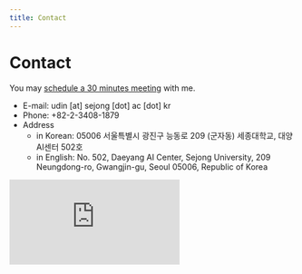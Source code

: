 ```yaml
---
title: Contact
---
```


# Contact

You may <a href="https://calendly.com/udin/30min" target='_blank' alt='link' rel='noopener noreferrer' >schedule a 30 minutes meeting</a> with me.
- <highlight  color="#1877F2">E-mail: udin [at] sejong [dot] ac [dot] kr</highlight>
- Phone: +82-2-3408-1879
- Address
 	- in Korean: 05006 서울특별시 광진구 능동로 209 (군자동) 세종대학교, 대양AI센터 502호
	- in English: No. 502, Daeyang AI Center, Sejong University, 209 Neungdong-ro, Gwangjin-gu, Seoul 05006, Republic of Korea

<div class="map-responsive">
<iframe src="https://www.google.com/maps/embed?pb=!1m18!1m12!1m3!1d3163.1382684578657!2d127.07144581532079!3d37.55180603272926!2m3!1f0!2f0!3f0!3m2!1i1024!2i768!4f13.1!3m3!1m2!1s0x357ca4d0720eecc1%3A0x1a7ad975c6b5e4eb!2sSejong%20University!5e0!3m2!1sen!2skr!4v1664505677205!5m2!1sen!2skr" frameborder="0" allowfullscreen="" loading="lazy" referrerpolicy="no-referrer-when-downgrade"></iframe>
</div>